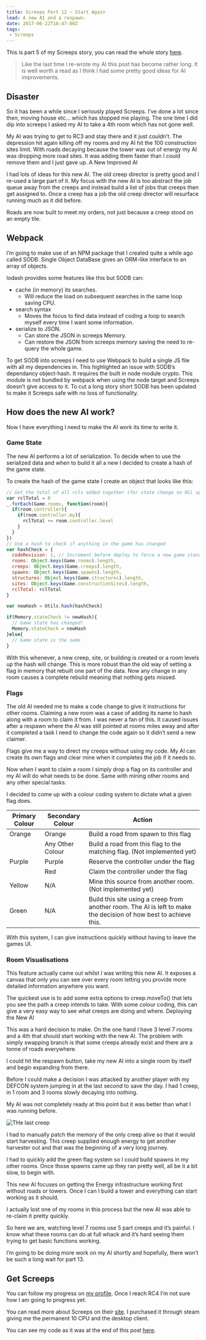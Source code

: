 ```yaml
---
title: Screeps Part 12 – Start Again
lead: A new AI and a respawn.
date: 2017-06-22T16:47:00Z
tags:
 - Screeps
---
```

This is part 5 of my Screeps story, you can read the whole story [here](/articles/screeps).

  > Like the last time I re-wrote my AI this post has become rather long. It is well worth a read as I think I had some pretty good ideas for AI improvements.

## Disaster

So it has been a while since I seriously played Screeps. I’ve done a lot since then, moving house etc… which has stopped me playing. The one time I did dip into screeps I asked my AI to take a 4th room which has not gone well.

My AI was trying to get to RC3 and stay there and it just couldn’t. The depression hit again killing off my rooms and my AI hit the 100 construction sites limit. With roads decaying because the tower was out of energy my AI was dropping more road sites. It was adding them faster than I could remove them and I just gave up.
A New Improved AI

I had lots of ideas for this new AI. The old creep director is pretty good and I re-used a large part of it. My focus with the new AI is too abstract the job queue away from the creeps and instead build a list of jobs that creeps then get assigned to. Once a creep has a job the old creep director will resurface running much as it did before.

Roads are now built to meet my orders, not just because a creep stood on an empty tile.

## Webpack

I’m going to make use of an NPM package that I created quite a while ago called SODB. Single Object DataBase gives an ORM-like interface to an array of objects.

lodash provides some features like this but SODB can:

  - cache (in memory) its searches.
    - Will reduce the load on subsequent searches in the same loop saving CPU.
  - search syntax
    - Moves the focus to find data instead of coding a loop to search myself every time I want some information.
  - serialize to JSON.
    - Can store the JSON in screeps Memory.
    - Can restore the JSON from screeps memory saving the need to re-query the whole game.

To get SODB into screeps I need to use Webpack to build a single JS file with all my dependencies in. This highlighted an issue with SODB’s dependancy object-hash. It requires the built in node module crypto. This module is not bundled by webpack when using the node target and Screeps doesn’t give access to it. To cut a long story short SODB has been updated to make it Screeps safe with no loss of functionality.

## How does the new AI work?

Now I have everything I need to make the AI work its time to write it.

### Game State

The new AI performs a lot of serialization. To decide when to use the serialized data and when to build it all a new I decided to create a hash of the game state.

To create the hash of the game state I create an object that looks like this:

```js
// Get the total of all rcls added together (for state change on RCL up)
var rclTotal = 0
_.forEach(Game.rooms, function(room){
  if(room.controller){
    if(room.controller.my){
      rclTotal += room.controller.level
    }
  }
})
// Use a hash to check if anything in the game has changed
var hashCheck = {
  codeRevision: 1, // Increment before deploy to force a new game state
  rooms: Object.keys(Game.rooms).length,
  creeps: Object.keys(Game.creeps).length,
  spawns: Object.keys(Game.spawns).length,
  structures: Object.keys(Game.structures).length,
  sites: Object.keys(Game.constructionSites).length,
  rclTotal: rclTotal
}

var newHash = Utils.hash(hashCheck)

if(Memory.stateCheck != newHash){
  // Game state has changed!
  Memory.stateCheck = newHash
}else{
  // Game state is the same
}
```

With this whenever, a new creep, site, or building is created or a room levels up the hash will change. This is more robust than the old way of setting a flag in memory that rebuilt one part of the data. Now any change in any room causes a complete rebuild meaning that nothing gets missed.

### Flags

The old AI needed me to make a code change to give it instructions for other rooms. Claiming a new room was a case of adding its name to hash along with a room to claim it from. I was never a fan of this. It caused issues after a respawn where the AI was still pointed at rooms miles away and after it completed a task I need to change the code again so it didn’t send a new claimer.

Flags give me a way to direct my creeps without using my code. My AI can create its own flags and clear mine when it completes the job if it needs to.

Now when I want to claim a room I simply drop a flag on its controller and my AI will do what needs to be done. Same with mining other rooms and any other special tasks.

I decided to come up with a colour coding system to dictate what a given flag does.

|Primary Colour|Secondary Colour|Action|
|--------------|----------------|------|
|Orange|Orange|Build a road from spawn to this flag|
| |Any Other Colour|Build a road from this flag to the matching flag. (Not implemented yet)|
|Purple|Purple|Reserve the controller under the flag|
| |Red|Claim the controller under the flag|
|Yellow|N/A|Mine this source from another room. (Not implemented yet)|
|Green|N/A|Build this site using a creep from another room. The AI is left to make the decision of how best to achieve this.|

With this system, I can give instructions quickly without having to leave the games UI.

### Room Visualisations

This feature actually came out whilst I was writing this new AI. It exposes a canvas that only you can see over every room letting you provide more detailed information anywhere you want.

The quickest use is to add some extra options to creep.moveTo() that lets you see the path a creep intends to take. With some colour coding, this can give a very easy way to see what creeps are doing and where.
Deploying the New AI

This was a hard decision to make. On the one hand I have 3 level 7 rooms and a 4th that should start working with the new AI. The problem with simply swapping branch is that some creeps already exist and there are a tonne of roads everywhere.

I could hit the respawn button, take my new AI into a single room by itself and begin expanding from there.

Before I could make a decision I was attacked by another player with my DEFCON system jumping in at the last second to save the day. I had 1 creep, in 1 room and 3 rooms slowly decaying into nothing.

My AI was not completely ready at this point but it was better than what I was running before.

![THe last creep](./saviour.png)

I had to manually patch the memory of the only creep alive so that it would start harvesting. This creep supplied enough energy to get another harvester out and that was the beginning of a very long journey.

I had to quickly add the green flag system so I could build spawns in my other rooms. Once those spawns came up they ran pretty well, all be it a bit slow, to begin with.

This new AI focuses on getting the Energy infrastructure working first without roads or towers. Once I can I build a tower and everything can start working as it should.

I actually lost one of my rooms in this process but the new AI was able to re-claim it pretty quickly.

So here we are, watching level 7 rooms use 5 part creeps and it’s painful. I know what these rooms can do at full whack and it’s hard seeing them trying to get basic functions working.

I’m going to be doing more work on my AI shortly and hopefully, there won’t be such a long wait for part 13.

## Get Screeps

You can follow my progress on [my profile](https://screeps.com/a/#!/profile/Arcath). Once I reach RC4 I’m not sure how I am going to progress yet.

You can read more about Screeps on their [site](https://screeps.com/). I purchased it through steam giving me the permanent 10 CPU and the desktop client.

You can see my code as it was at the end of this post [here](https://github.com/Arcath/screeps-code/tree/a7ff7fff79207df88ae8d34a0cdc7291c52bfbb7).
